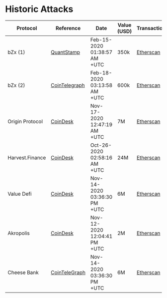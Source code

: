 # Historic Attacks

| Protocol        | Reference                                                                                                           | Date                         | Value (USD) | Transaction                                                                                             | Cause              | Fix                                                                                                                                                                                                                                                                  |
| --------------- | ------------------------------------------------------------------------------------------------------------------- | ---------------------------- | ----------- | ------------------------------------------------------------------------------------------------------- | ------------------ | -------------------------------------------------------------------------------------------------------------------------------------------------------------------------------------------------------------------------------------------------------------------- |
| bZx (1)         | [QuantStamp](https://quantstamp.com/blog/10-quick-and-dirty-facts-about-the-bzx-hacks)                              | Feb-15-2020 01:38:57 AM +UTC | 350k        | [Etherscan](https://etherscan.io/tx/0xb5c8bd9430b6cc87a0e2fe110ece6bf527fa4f170a4bc8cd032f768fc5219838) | Pump & Arbitrage   | Unclear                                                                                                                                                                                                                                                              |
| bZx (2)         | [CoinTelegraph](https://cointelegraph.com/news/decentralized-lending-protocol-bzx-hacked-twice-in-a-matter-of-days) | Feb-18-2020 03:13:58 AM +UTC | 600k        | [Etherscan](https://etherscan.io/tx/0x762881b07feb63c436dee38edd4ff1f7a74c33091e534af56c9f7d49b5ecac15) | Oracle Attack      | [Chainlink Integration](https://bzx.network/blog/chainlink-oracles#:~:text=bZx%20Integrates%20with%20Chainlink%20to%20Prevent%20Future%20Price%20Oracle%20Exploits,-Nick%20Sawinyh%20on&text=In%20light%20of%20the%20recent,to%20harden%20our%20overall%20security.) |
| Origin Protocol | [CoinDesk](https://www.coindesk.com/origin-protocol-loses-3-25m-in-latest-flash-loan-attack-reports)                | Nov-17-2020 12:47:19 AM +UTC | 7M          | [Etherscan](https://etherscan.io/tx/0xe1c76241dda7c5fcf1988454c621142495640e708e3f8377982f55f8cf2a8401) | Re-entrancy Attack | Unclear                                                                                                                                                                                                                                                              |
| Harvest.Finance | [CoinDesk](https://www.coindesk.com/harvest-finance-24m-attack-triggers-570m-bank-run-in-latest-defi-exploit)       | Oct-26-2020 02:58:16 AM +UTC | 24M         | [Etherscan](https://etherscan.io/tx/0xb460b70f11a93364fecf1f3c3ec49f053aecd2d6d9912c012170aa7a0de2d526) | Oracle Attack      | Unclear                                                                                                                                                                                                                                                              |
| Value Defi      | [CoinDesk](https://www.coindesk.com/value-defi-suffers-6m-flash-loan-attack)                                        | Nov-14-2020 03:36:30 PM +UTC | 6M          | [Etherscan](https://etherscan.io/tx/0x46a03488247425f845e444b9c10b52ba3c14927c687d38287c0faddc7471150a) | Oracle Attack      | [Chainlink Integration](https://decrypt.co/48892/value-defi-hacked-chainlink)                                                                                                                                                                                        |
| Akropolis       | [CoinDesk](https://www.coindesk.com/defi-project-akropolis-token-pool-drained)                                      | Nov-12-2020 12:04:41 PM +UTC | 2M          | [Etherscan](https://etherscan.io/tx/0xf15623567231c67df2b8bcc5540236fbda2c3ac11ecbec427048f11b582cb869) | Re-Entrancy        | Re-Entry Check added                                                                                                                                                                                                                                                 |
| Cheese Bank     | [CoinTeleGraph](https://cointelegraph.com/news/value-defi-protocol-suffers-6-million-flash-loan-exploit)            | Nov-14-2020 03:36:30 PM +UTC | 6M          | [Etherscan](https://etherscan.io/tx/0x46a03488247425f845e444b9c10b52ba3c14927c687d38287c0faddc7471150a) | Oracle Attack      | Unclear                                                                                                                                                                                                                                                              |
